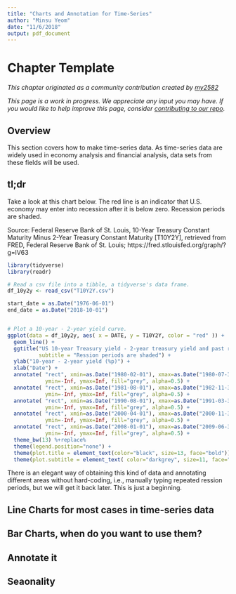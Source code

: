 ```yaml
---
title: "Charts and Annotation for Time-Series"
author: "Minsu Yeom"
date: "11/6/2018"
output: pdf_document
---
```




# Chapter Template {#template}

<!-- Chapter Banner -->
<!-- ![](images/banners/) -->
*This chapter originated as a community contribution created by [my2582](https://github.com/my2582){target="_blank"}*



<!-- Under Construction Section
----------------------------------------------------------------------------- -->
*This page is a work in progress. We appreciate any input you may have. If you would like to help improve this page, consider [contributing to our repo](contribute.html).*
<!-- ------------------------------------------------------------------------ -->

<!-- 
Some possible headers:
- Overview
- tl;dr
[Coming soon <i class="far fa-smile-beam"></i>](https://www.youtube.com/watch?v=7kdV8VmD76w){target="_blank"}
- Theory
-->


## Overview

This section covers how to make time-series data. As time-series data are widely used in economy analysis and financial analysis, data sets from these fields will be used.


## tl;dr

Take a look at this chart below. The red line is an indicator that U.S. economy may enter into recession after it is below zero. Recession periods are shaded.

Source: Federal Reserve Bank of St. Louis, 10-Year Treasury Constant Maturity Minus 2-Year Treasury Constant Maturity [T10Y2Y], retrieved from FRED, Federal Reserve Bank of St. Louis; https://fred.stlouisfed.org/graph/?g=lV63


```r
library(tidyverse)
library(readr)

# Read a csv file into a tibble, a tidyverse's data frame.
df_10y2y <- read_csv("T10Y2Y.csv")

start_date = as.Date("1976-06-01")
end_date = as.Date("2018-10-01")


# Plot a 10-year - 2-year yield curve.
ggplot(data = df_10y2y, aes( x = DATE, y = T10Y2Y, color = "red" )) + 
  geom_line() +
  ggtitle("US 10-year Treasury yield - 2-year treasury yield and past ression periods",
          subtitle = "Ression periods are shaded") +
  ylab("10-year - 2-year yield (%p)") +
  xlab("Date") +
  annotate( "rect", xmin=as.Date("1980-02-01"), xmax=as.Date("1980-07-31"),
            ymin=-Inf, ymax=Inf, fill="grey", alpha=0.5) +
  annotate( "rect", xmin=as.Date("1981-08-01"), xmax=as.Date("1982-11-30"),
            ymin=-Inf, ymax=Inf, fill="grey", alpha=0.5) + 
  annotate( "rect", xmin=as.Date("1990-08-01"), xmax=as.Date("1991-03-31"),
            ymin=-Inf, ymax=Inf, fill="grey", alpha=0.5) + 
  annotate( "rect", xmin=as.Date("2000-04-01"), xmax=as.Date("2000-11-30"),
            ymin=-Inf, ymax=Inf, fill="grey", alpha=0.5) +
  annotate( "rect", xmin=as.Date("2008-01-01"), xmax=as.Date("2009-06-30"),
            ymin=-Inf, ymax=Inf, fill="grey", alpha=0.5) + 
  theme_bw(13) %+replace% 
  theme(legend.position="none") +
  theme(plot.title = element_text(color="black", size=13, face="bold")) +
  theme(plot.subtitle = element_text( color="darkgrey", size=11, face="italic"))

```

There is an elegant way of obtaining this kind of data and annotating different areas without hard-coding, i.e., manually typing repeated ression periods, but we will get it back later. This is just a beginning.


## Line Charts for most cases in time-series data


## Bar Charts, when do you want to use them?


## Annotate it


## Seaonality




